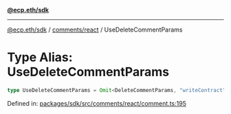 [**@ecp.eth/sdk**](../../../index.mdx)

***

[@ecp.eth/sdk](/sdk-reference/index.mdx) / [comments/react](/sdk-reference/comments/react/index.mdx) / UseDeleteCommentParams

# Type Alias: UseDeleteCommentParams

```ts
type UseDeleteCommentParams = Omit<DeleteCommentParams, "writeContract">;
```

Defined in: [packages/sdk/src/comments/react/comment.ts:195](https://github.com/ecp-eth/comments-monorepo/blob/main/packages/sdk/src/comments/react/comment.ts#L195)
